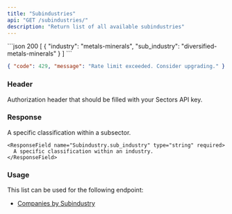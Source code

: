 ```yaml
---
title: "Subindustries"
api: "GET /subindustries/"
description: "Return list of all available subindustries"
---
```


<ResponseExample>
```json 200
[
  {
    "industry": "metals-minerals",
    "sub_industry": "diversified-metals-minerals"
  }
]
```

```json 429
{ "code": 429, "message": "Rate limit exceeded. Consider upgrading." }
```

</ResponseExample>

### Header

<ParamField header="Authorization" type="string" required>
  Authorization header that should be filled with your Sectors API key.
</ParamField>

### Response

<ResponseField name="payload" type="Subindustry[]" required>
  <Expandable title="properties">
    <ResponseField name="Subindustry.industry" type="string" required>
      A specific classification within a subsector.
    </ResponseField>

    <ResponseField name="Subindustry.sub_industry" type="string" required>
      A specific classification within an industry.
    </ResponseField>

  </Expandable>
</ResponseField>

### Usage

This list can be used for the following endpoint:

- [Companies by Subindustry](./companies-subindustry)
